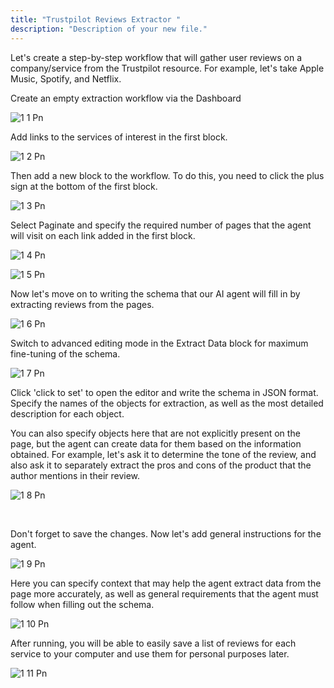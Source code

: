 ```yaml
---
title: "Trustpilot Reviews Extractor "
description: "Description of your new file."
---
```


Let's create a step-by-step workflow that will gather user reviews on a company/service from the Trustpilot resource. For example, let's take Apple Music, Spotify, and Netflix. 

Create an empty extraction workflow via the Dashboard 

![1 1 Pn](/Guides/imgs/1-1.png)

Add links to the services of interest in the first block. 

![1 2 Pn](/Guides/imgs/1-2.png)

Then add a new block to the workflow. To do this, you need to click the plus sign at the bottom of the first block. 

![1 3 Pn](/Guides/imgs/1-3.png)

Select Paginate and specify the required number of pages that the agent will visit on each link added in the first block.

![1 4 Pn](/Guides/imgs/1-4.png)

![1 5 Pn](/Guides/imgs/1-5.png)

Now let's move on to writing the schema that our AI agent will fill in by extracting reviews from the pages.

![1 6 Pn](/Guides/imgs/1-6.png)

Switch to advanced editing mode in the Extract Data block for maximum fine-tuning of the schema. 

![1 7 Pn](/Guides/imgs/1-7.png)

Click 'click to set' to open the editor and write the schema in JSON format. Specify the names of the objects for extraction, as well as the most detailed description for each object.

You can also specify objects here that are not explicitly present on the page, but the agent can create data for them based on the information obtained. For example, let's ask it to determine the tone of the review, and also ask it to separately extract the pros and cons of the product that the author mentions in their review. 

![1 8 Pn](/Guides/imgs/1-8.png)

 

Don't forget to save the changes. Now let's add general instructions for the agent. 

![1 9 Pn](/Guides/imgs/1-9.png)

Here you can specify context that may help the agent extract data from the page more accurately, as well as general requirements that the agent must follow when filling out the schema. 

![1 10 Pn](/Guides/imgs/1-10.png)

After running, you will be able to easily save a list of reviews for each service to your computer and use them for personal purposes later. 

![1 11 Pn](/Guides/imgs/1-11.png)
